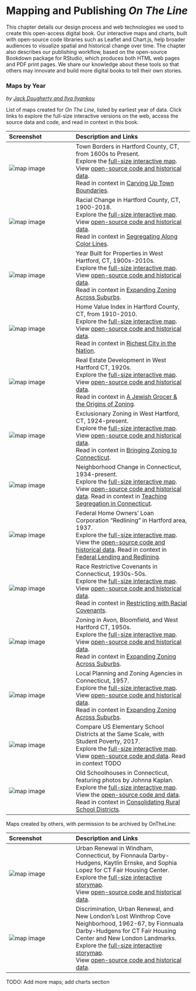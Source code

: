 # Mapping and Publishing *On The Line* {#mapping-publishing}

This chapter details our design process and web technologies we used to create this open-access digital book. Our interactive maps and charts, built with open-source code libraries such as Leaflet and Chart.js, help broader audiences to visualize spatial and historical change over time. The chapter also describes our publishing workflow, based on the open-source Bookdown package for RStudio, which produces both HTML web pages and PDF print pages. We share our knowledge about these tools so that others may innovate and build more digital books to tell their own stories.

### Maps by Year {-}
*by [Jack Dougherty and Ilya Ilyankou](authors.html)*

List of maps created for *On The Line*, listed by earliest year of data. Click links to explore the full-size interactive versions on the web, access the source data and code, and read in context in this book.

| Screenshot | Description and Links |
|:---|:------|
| ![map image](images/1600s-otl-town-borders.png) | Town Borders in Hartford County, CT, from 1600s to Present.<br>Explore the [full-size interactive map](https://ontheline.github.io/otl-town-borders/index-caption.html).<br>View [open-source code and historical data](https://github.com/ontheline/otl-town-borders).<br>Read in context in [Carving Up Town Boundaries](carving.html). |
| ![map image](images/1900-2018-otl-racial-change.png) | Racial Change in Hartford County, CT, 1900-2018.<br>Explore the [full-size interactive map](https://ontheline.github.io/otl-racial-change/index-caption.html).<br>View [open-source code and historical data](https://github.com/ontheline/otl-racial-change).<br> Read in context in [Segregating Along Color Lines](segregating.html). |
| ![map image](images/1900s-otl-year-built.png) | Year Built for Properties in West Hartford, CT, 1900s-2010s.<br>Explore the [full-size interactive map](https://ontheline.github.io/otl-year-built/index-caption.html).<br>View [open-source code and historical data](https://github.com/ontheline/otl-year-built).<br> Read in context in [Expanding Zoning Across Suburbs](expanding-zoning.html). |
| ![map image](images/1910-2010-otl-home-value.png) | Home Value Index in Hartford County, CT, from 1910-2010.<br>Explore the [full-size interactive map](https://ontheline.github.io/otl-home-value/index-caption.html).<br>View [open-source code and historical data](https://github.com/ontheline/otl-home-value).<br>Read in context in [Richest City in the Nation](richest.html). |
| ![map image](images/1923-otl-ardmore-road-wh.png) | Real Estate Development in West Hartford CT, 1920s.<br>Explore the [full-size interactive map](https://ontheline.github.io/otl-ardmore-road-wh/index-caption.html).<br>View [open-source code and historical data](https://github.com/ontheline/otl-ardmore-road-wh).<br>Read in context in [A Jewish Grocer & the Origins of Zoning](origins-zoning.html).  |
| ![map image](images/1924-otl-zoning-west-hartford.png) | Exclusionary Zoning in West Hartford, CT, 1924-present.<br>Explore the [full-size interactive map](https://ontheline.github.io/otl-zoning-west-hartford/index-caption.html).<br>View [open-source code and historical data](https://github.com/ontheline/otl-zoning-west-hartford).<br>Read in context in [Bringing Zoning to Connecticut](bringing-zoning.html).  |
| ![map image](images/1934-otl-neighborhood-change.png) | Neighborhood Change in Connecticut, 1934-present.<br>Explore the [full-size interactive map](https://ontheline.github.io/otl-neighborhood-change/index-caption.html).<br>View [open-source code and historical data](https://github.com/ontheline/otl-neighborhood-change). Read in context in [Teaching Segregation in Connecticut](teaching-segregation-ct.html). |
| ![map image](images/1937-otl-redlining.png) | Federal Home Owners' Loan Corporation "Redlining" in Hartford area, 1937.<br>Explore the [full-size interactive map](https://ontheline.github.io/otl-redlining/index-caption.html).<br>View the [open-source code and historical data](https://github.com/ontheline/otl-redlining). Read in context in [Federal Lending and Redlining](lending.html). |
| ![map image](images/1940-otl-covenants.png) | Race Restrictive Covenants in Connecticut, 1930s-50s.<br> Explore the [full-size interactive map](https://ontheline.github.io/otl-covenants/index-caption.html).<br>View [open-source code and historical data](https://github.com/ontheline/otl-covenants).<br> Read in context in [Restricting with Racial Covenants](restricting.html). |
| ![map image](images/1950s-otl-zoning-metro-hartford.png) | Zoning in Avon, Bloomfield, and West Hartford CT, 1950s.<br>Explore the [full-size interactive map](https://ontheline.github.io/otl-zoning-metro-hartford/index-caption.html).<br>View [open-source code and historical data](https://github.com/ontheline/otl-zoning-metro-hartford).<br> Read in context in [Expanding Zoning Across Suburbs](expanding-zoning.html). |
| ![map image](images/1957-otl-planning-zoning-ct.png) | Local Planning and Zoning Agencies in Connecticut, 1957.<br>Explore the [full-size interactive map](https://ontheline.github.io/otl-planning-zoning-ct/index-caption.html).<br>View [open-source code and historical data](https://github.com/ontheline/otl-planning-zoning-ct).<br> Read in context in [Expanding Zoning Across Suburbs](expanding-zoning.html). |
| ![map image](images/2017-otl-compare-school-districts.png) | Compare US Elementary School Districts at the Same Scale, with Student Poverty, 2017.<br>Explore the [full-size interactive map](https://ontheline.github.io/otl-compare-school-districts/index-caption.html).<br>View [open-source code and data](https://github.com/ontheline/otl-compare-school-districts). Read in context TODO |
| ![map image](images/2020-otl-oldschoolct.png) | Old Schoolhouses in Connecticut, featuring photos by Johnna Kaplan.<br>  Explore the [full-size interactive map](https://ontheline.github.io/otl-oldschoolct/index-caption.html).<br>View the [open-source code and data](https://github.com/ontheline/otl-oldschoolct).<br>Read in context in [Consolidating Rural School Districts](consolidating.html). |  

Maps created by others, with permission to be archived by OnTheLine:

| Screenshot | Description and Links |
|:---|:------|
| ![map image](images/1960-windham-screenshot.png) | Urban Renewal in Windham, Connecticut, by Fionnaula Darby-Hudgens, Kaytlin Ernske, and Sophia Lopez for CT Fair Housing Center.<br>Explore the [full-size interactive storymap](https://ontheline.github.io/otl-urban-renewal-willimantic).<br>View [open-source code and historical data](https://github.com/ontheline/otl-urban-renewal-willimantic). |
| ![map image](images/1962-new-london-screenshot.png) | Discrimination, Urban Renewal, and New London’s Lost Winthrop Cove Neighborhood, 1962-67, by Fionnuala Darby-Hudgens for CT Fair Housing Center and New London Landmarks.<br>Explore the [full-size interactive storymap](https://ontheline.github.io/otl-urban-renewal-new-london).<br>View [open-source code and historical data](https://github.com/ontheline/otl-urban-renewal-new-london). |

TODO: Add more maps; add charts section
